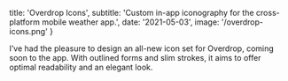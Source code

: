

  title: 'Overdrop Icons',
  subtitle:
    'Custom in-app iconography for the cross-platform mobile weather app.',
  date: '2021-05-03',
  image: '/overdrop-icons.png'
}

<MarkdownContainer>
  <PostImage src='/overdrop-icons.png' cover />
</MarkdownContainer>

<MarkdownContainer narrow>

I’ve had the pleasure to design an all-new icon set for Overdrop, coming soon to the app. With outlined forms and slim strokes, it aims to offer optimal readability and an elegant look.

</MarkdownContainer>
